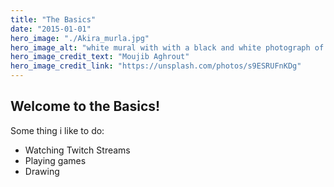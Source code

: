 ```yaml
---
title: "The Basics"
date: "2015-01-01"
hero_image: "./Akira_murla.jpg"
hero_image_alt: "white mural with with a black and white photograph of Akira Murla"
hero_image_credit_text: "Moujib Aghrout"
hero_image_credit_link: "https://unsplash.com/photos/s9ESRUFnKDg"
---
```


## Welcome to the Basics!

Some thing i like to do:

- Watching Twitch Streams
- Playing games
- Drawing
